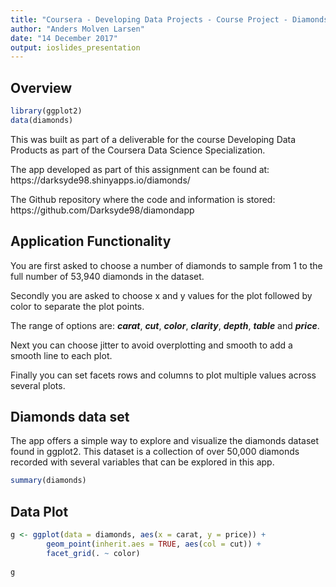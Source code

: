 ---
title: "Coursera - Developing Data Projects - Course Project - Diamonds"
author: "Anders Molven Larsen"
date: "14 December 2017"
output: ioslides_presentation
---
## Overview

```{r, echo = FALSE}
library(ggplot2)
data(diamonds)
```

This was built as part of a deliverable for the course Developing Data Products as part of the Coursera Data Science Specialization.

The app developed as part of this assignment can be found at: https://darksyde98.shinyapps.io/diamonds/

The Github repository where the code and information is stored: https://github.com/Darksyde98/diamondapp

## Application Functionality

You are first asked to choose a number of diamonds to sample from 1 to the full number of 53,940 diamonds in the dataset.

Secondly you are asked to choose x and y values for the plot followed by color to separate the plot points.

The range of options are: ***carat***, ***cut***, ***color***, ***clarity***, ***depth***, ***table*** and ***price***.

Next you can choose jitter to avoid overplotting and smooth to add a smooth line to each plot.

Finally you can set facets rows and columns to plot multiple values across several plots.

## Diamonds data set

The app offers a simple way to explore and visualize the diamonds dataset found in ggplot2. This dataset is a collection of over 50,000 diamonds recorded with several variables that can be explored in this app.

```{r, echo = FALSE}
summary(diamonds)
```

## Data Plot

```{r}
g <- ggplot(data = diamonds, aes(x = carat, y = price)) +
        geom_point(inherit.aes = TRUE, aes(col = cut)) +
        facet_grid(. ~ color)
       
g
```


